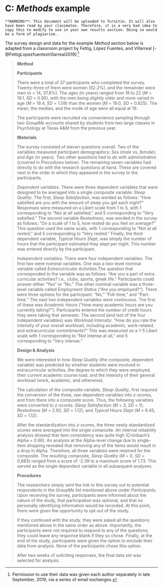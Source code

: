 # C: *Methods* example {-}

```block2
**WARNING**: This document will be uploaded to Turnitin. It will also have been read by your classmates. Therefore, it is a very bad idea to copy this to modify to use in your own results section. Doing so would be a form of plagiarism. 
```

The survey design and data for the example *Method* section below is adapted from a classroom project by Fettig, López Fuentes, and Villarreal [-@FettigLopezfuentesVillarreal2019]:^[Permission to use their data was given each author separately in late September, 2019, via a series of email exchanges.] 

> **Method**
>
>**Participants**
>
>There were a total of 37 participants who completed the survey. Twenty-three of them were women (62.2%), and the remainder were men (*n* = 14, 37.8%). The ages (in years) ranged from 18 to 22 (*M* = 19.1, *SD* = 0.95), with the men being slightly older and more varied in age (*M* = 19.4, *SD* = 1.09) than the women (*M* = 19.0, *SD* = 0.825). The mean, the median, and the mode of age were all equal at 19.
>
>The participants were recruited via convenience sampling through two *GroupMe* accounts shared by students from two large classes in Psychology at Texas A&M from the previous year.
>
>
>**Materials**
>
>The survey consisted of eleven questions overall. Two of the variables measured participant demographics: *Sex* (*male* vs. *female*); and *Age* (in years). Two other questions had to do with administration (covered in *Procedures* below). The remaining seven variables had directly to do with the research questions at hand. These are covered next in the order in which they appeared in the survey to the participants.

> 	*Dependent variables*. There were three dependent variables that were designed to be averaged into a single composite variable: *Sleep Quality*. The first, *Sleep Satisfaction*, was worded as follows: “How satisfied are you with the amount of sleep you get each night?” Responses were measured on a Likert scale from 1 to 5, with 1 corresponding to “Not at all satisfied,” and 5 corresponding to “Very satisfied.” The second variable *Restedness*, was worded in the survey as follows: “On a scale of 1 to 5, how rested do you feel on average?” This question used the same scale, with 1 corresponding to “Not at all rested,” and 5 corresponding to “Very rested.” Finally, the third dependent variable, *Typical Hours Slept*, was simply the number of hours that the participant estimated they slept per night. This number was entered directly by the participant.

>  *Independent variables*. There were four independent variables. The first two were nominal variables. One was a two-level nominal variable called *Extracurricular Activities*.The question that corresponded to the variable was as follows: “Are you a part of extra curricular activities? i.e., clubs, sports, greek life.” Participants could answer either "Yes" or "No." The other nominal variable was a three-level variable called *Employment Status* ("Are you employed?"). There were three options for the participant: "No," "Full-time," and "Part-time." The next two independent variables were continuous. The first of these was *Academic Hours* (“How many academic hours are you currently taking?”). Participants entered the number of credit hours they were taking that semester. The second (and last of the four independent variables) was *Workload Intensity*: “How do you rate the intensity of your overall workload, including academic, work-related, and extracurricular commitments?” This was measured on a 1-5 Likert scale with 1 corresponding to "Not intense at all," and 5 corresponding to "Very intense."
>
>
>**Design & Analysis**
>
>We were interested in how *Sleep Quality* (the composite, dependent variable) was predicted by whether students were involved in extracurricular activities, the degree to which they were employed, their current academic course load, and the intensity of their general workload (work, academic, and otherwise).
>
>The calculation of the composite variable, *Sleep Quality*, first required the conversion of the three, raw dependent variables into *z*-scores, and from there into a composite score. Thus, the following variables were converted to z-scores: *Sleep Satisfaction* (*M* = 3, *SD* = 1); *Restedness* (*M* = 2.92, *SD* = 1.12); and *Typical Hours Slept* (*M* = 6.45, *SD* = 1.12).
>
>After the standardization into *z*-scores, the three newly standardized scores were averaged into the single composite. An internal reliability analysis showed that item consistency was quite high (Cronbach’s Alpha = 0.86). An analysis at the Alpha-level change due to single-item dropping revealed that removing any of the items would result in a drop in Alpha. Therefore, all three variables were retained for the composite. The resulting composite, *Sleep Quality* (*M* = 0, *SD* = 0.883) ranged from a score of -2.39 to a maximum score of 1.73. This served as the single dependent variable in all subsequent analyses.
>
>
>**Procedures**
>
>The researchers simply sent the link to this survey out to potential respondents in the *GroupMe* list mentioned above under *Participants*. Upon receiving the survey, participants were informed about the nature of the study, that participation was optional, and that no personally identifying information would be recorded. At this point, there were given the opportunity to opt out of the study. 
>
>If they continued with the study, they were asked all the questions mentioned above in the same order as above. Importantly, the participants were not required to respond to any of the questions; they could leave any response blank if they so chose. Finally, at the end of the study, participants were given the option to exclude their data from analysis. None of the participants chose this option.
>
>After two weeks of soliciting responses, the final data set was selected for analysis.
